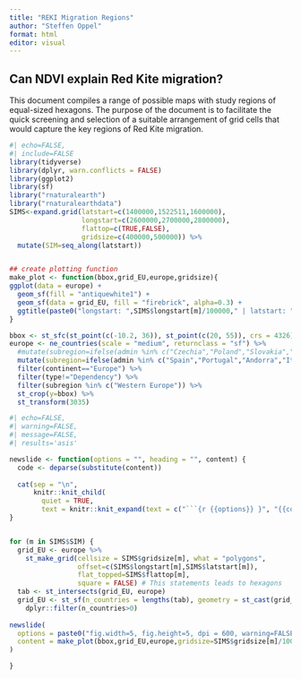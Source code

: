 ```yaml
---
title: "REKI Migration Regions"
author: "Steffen Oppel"
format: html
editor: visual
---
```


## Can NDVI explain Red Kite migration?

This document compiles a range of possible maps with study regions of equal-sized hexagons. The purpose of the document is to facilitate the quick screening and selection of a suitable arrangement of grid cells that would capture the key regions of Red Kite migration.

```r
#| echo=FALSE,
#| include=FALSE
library(tidyverse)
library(dplyr, warn.conflicts = FALSE)
library(ggplot2)
library(sf)
library("rnaturalearth")
library("rnaturalearthdata")
SIMS<-expand.grid(latstart=c(1400000,1522511,1600000),
                  longstart=c(2600000,2700000,2800000),
                  flattop=c(TRUE,FALSE),
                  gridsize=c(400000,500000)) %>%
  mutate(SIM=seq_along(latstart))


## create plotting function
make_plot <- function(bbox,grid_EU,europe,gridsize){
ggplot(data = europe) +
  geom_sf(fill = "antiquewhite1") +
  geom_sf(data = grid_EU, fill = "firebrick", alpha=0.3) +
  ggtitle(paste0("longstart: ",SIMS$longstart[m]/100000," | latstart: ",SIMS$latstart[m]/100000," | gridsize: ", SIMS$gridsize[m]/1000))
}

bbox <- st_sfc(st_point(c(-10.2, 36)), st_point(c(20, 55)), crs = 4326) %>% st_bbox()
europe <- ne_countries(scale = "medium", returnclass = "sf") %>%
  #mutate(subregion=ifelse(admin %in% c("Czechia","Poland","Slovakia","Hungary"),"Western Europe",subregion)) %>%
  mutate(subregion=ifelse(admin %in% c("Spain","Portugal","Andorra","Italy"),"Western Europe",subregion)) %>%
  filter(continent=="Europe") %>%
  filter(type!="Dependency") %>%
  filter(subregion %in% c("Western Europe")) %>%
  st_crop(y=bbox) %>%
  st_transform(3035)
```

```r
#| echo=FALSE,
#| warning=FALSE,
#| message=FALSE,
#| results='asis'

newslide <- function(options = "", heading = "", content) {
  code <- deparse(substitute(content))
  
  cat(sep = "\n", 
      knitr::knit_child(
        quiet = TRUE, 
        text = knitr::knit_expand(text = c("```{r {{options}} }", "{{code}}", "```"))))
}


for (m in SIMS$SIM) {
  grid_EU <- europe %>%
    st_make_grid(cellsize = SIMS$gridsize[m], what = "polygons",
                 offset=c(SIMS$longstart[m],SIMS$latstart[m]),
                 flat_topped=SIMS$flattop[m],
                 square = FALSE) # This statements leads to hexagons
  tab <- st_intersects(grid_EU, europe)
  grid_EU <- st_sf(n_countries = lengths(tab), geometry = st_cast(grid_EU, "MULTIPOLYGON")) %>%
    dplyr::filter(n_countries>0)
  
newslide(
  options = paste0("fig.width=5, fig.height=5, dpi = 600, warning=FALSE, message=FALSE, echo=FALSE"),
  content = make_plot(bbox,grid_EU,europe,gridsize=SIMS$gridsize[m]/1000)
)

}
```
